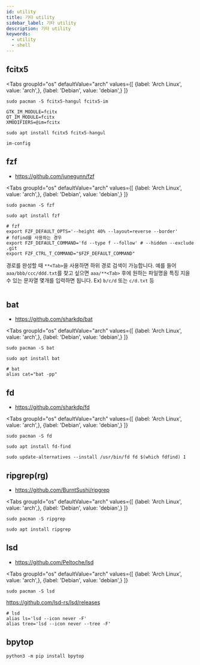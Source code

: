 ```yaml
---
id: utility
title: 기타 utility
sidebar_label: 기타 utility
description: 기타 utility
keywords:
  - utility
  - shell
---
```



## fcitx5

<Tabs
    groupId="os"
    defaultValue="arch"
    values={[
        {label: 'Arch Linux', value: 'arch',},
        {label: 'Debian', value: 'debian',}
    ]}
>

<TabItem value="arch">

```shell
sudo pacman -S fcitx5-hangul fcitx5-im
```

```shell title="/etc/environment"
GTK_IM_MODULE=fcitx
QT_IM_MODULE=fcitx
XMODIFIERS=@im=fcitx
```

</TabItem>

<TabItem value="debian">

```shell
sudo apt install fcitx5 fcitx5-hangul
```

```shell
im-config
```

</TabItem>

</Tabs>

## fzf

- https://github.com/junegunn/fzf

<Tabs
    groupId="os"
    defaultValue="arch"
    values={[
        {label: 'Arch Linux', value: 'arch',},
        {label: 'Debian', value: 'debian',}
    ]}
>

<TabItem value="arch">

```shell
sudo pacman -S fzf
```

</TabItem>

<TabItem value="debian">

```shell
sudo apt install fzf
```

</TabItem>

</Tabs>

```shell title=".zshrc"
# fzf
export FZF_DEFAULT_OPTS='--height 40% --layout=reverse --border'
# fdfind를 사용하는 경우
export FZF_DEFAULT_COMMAND='fd --type f --follow' # --hidden --exclude .git
export FZF_CTRL_T_COMMAND="$FZF_DEFAULT_COMMAND"
```

경로를 완성할 때 `**<Tab>`을 사용하면 하위 경로 검색이 가능합니다. 예를 들어 `aaa/bbb/ccc/ddd.txt`를 찾고 싶으면 `aaa/**<Tab>` 후에 원하는 파일명을 특징 지을 수 있는 문자열 몇개를 입력하면 됩니다. Ex) `b/c/d` 또는 `c/d.txt` 등

<center>
	<Image img={require("@site/static/img/lang/etc/command-line-tools/fzf-test.png")} width={750} />
</center>

## bat

- https://github.com/sharkdp/bat

<Tabs
    groupId="os"
    defaultValue="arch"
    values={[
        {label: 'Arch Linux', value: 'arch',},
        {label: 'Debian', value: 'debian',}
    ]}
>

<TabItem value="arch">

```shell
sudo pacman -S bat
```

</TabItem>

<TabItem value="debian">

```shell
sudo apt install bat
```

</TabItem>

</Tabs>

```shell title=".zshrc"
# bat
alias cat="bat -pp"
```

## fd

- https://github.com/sharkdp/fd

<Tabs
    groupId="os"
    defaultValue="arch"
    values={[
        {label: 'Arch Linux', value: 'arch',},
        {label: 'Debian', value: 'debian',}
    ]}
>

<TabItem value="arch">

```shell
sudo pacman -S fd
```

</TabItem>

<TabItem value="debian">

```shell
sudo apt install fd-find
```

```shell
sudo update-alternatives --install /usr/bin/fd fd $(which fdfind) 1
```

</TabItem>

</Tabs>

## ripgrep(rg)

- https://github.com/BurntSushi/ripgrep

<Tabs
    groupId="os"
    defaultValue="arch"
    values={[
        {label: 'Arch Linux', value: 'arch',},
        {label: 'Debian', value: 'debian',}
    ]}
>

<TabItem value="arch">

```shell
sudo pacman -S ripgrep
```

</TabItem>

<TabItem value="debian">

```shell
sudo apt install ripgrep
```

</TabItem>

</Tabs>

## lsd

- https://github.com/Peltoche/lsd

<Tabs
    groupId="os"
    defaultValue="arch"
    values={[
        {label: 'Arch Linux', value: 'arch',},
        {label: 'Debian', value: 'debian',}
    ]}
>

<TabItem value="arch">

```shell
sudo pacman -S lsd
```

</TabItem>

<TabItem value="debian">

https://github.com/lsd-rs/lsd/releases

</TabItem>

</Tabs>

```shell title=".zshrc"
# lsd
alias ls='lsd --icon never -F'
alias tree='lsd --icon never --tree -F'
```

## bpytop

```shell
python3 -m pip install bpytop
```
